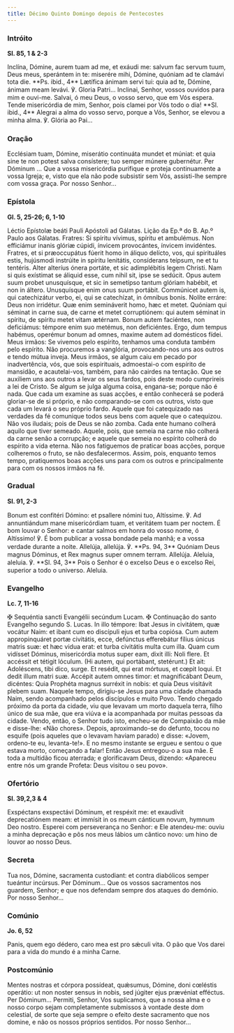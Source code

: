 ```yaml
---
title: Décimo Quinto Domingo depois de Pentecostes
---
```


### Intróito

**Sl. 85, 1 & 2-3**

<div class="side-by-side not-content">
  <span>
    Inclína, Dómine, aurem tuam ad me, et exáudi me: salvum fac servum tuum, Deus meus, sperántem in
    te: miserére mihi, Dómine, quóniam ad te clamávi tota die. **Ps. ibid., 4** Lætífica ánimam
    servi tui: quia ad te, Dómine, ánimam meam levávi. ℣. Gloria Patri...
  </span>
  <span>
    Inclinai, Senhor, vossos ouvidos para mim e ouvi-me. Salvai, ó meu Deus, o vosso servo, que em
    Vós espera. Tende misericórdia de mim, Senhor, pois clamei por Vós todo o dia! **Sl. ibid., 4**
    Alegrai a alma do vosso servo, porque a Vós, Senhor, se elevou a minha alma. ℣. Glória ao Pai...
  </span>
</div>

### Oração

<div class="side-by-side not-content">
  <span>
    Ecclésiam tuam, Dómine, miserátio continuáta mundet et múniat: et quia sine te non potest salva
    consístere; tuo semper múnere gubernétur. Per Dóminum ...
  </span>
  <span>
    Que a vossa misericórdia purifique e proteja continuamente a vossa Igreja; e, visto que ela não
    pode subsistir sem Vós, assisti-lhe sempre com vossa graça. Por nosso Senhor...
  </span>
</div>

### Epístola

**Gl. 5, 25-26; 6, 1-10**

<div class="side-by-side not-content">
  <span>Léctio Epístolæ beáti Pauli Apóstoli ad Gálatas.</span>
  <span>Lição da Ep.ª do B. Ap.º Paulo aos Gálatas.</span>
  <span>
    Fratres: Si spíritu vívimus, spíritu et ambulémus. Non efficiámur inanis glóriæ cúpidi, ínvicem
    provocántes, ínvicem invidéntes. Fratres, et si præoccupátus fúerit homo in áliquo delícto, vos,
    qui spirituáles estis, hujúsmodi instrúite in spíritu lenitátis, consíderans teípsum, ne et tu
    tentéris. Alter alteríus ónera portáte, et sic adimplébitis legem Christi. Nam si quis exístimat
    se áliquid esse, cum nihil sit, ipse se sedúcit. Opus autem suum probet unusquísque, et sic in
    semetípso tantum glóriam habébit, et non in áltero. Unusquísque enim onus suum portábit.
    Commúnicet autem is, qui catechizátur verbo, ei, qui se catechízat, in ómnibus bonis. Nolíte
    erráre: Deus non irridétur. Quæ enim semináverit homo, hæc et metet. Quóniam qui séminat in
    carne sua, de carne et metet corruptiónem: qui autem séminat in spíritu, de spíritu metet vitam
    ætérnam. Bonum autem faciéntes, non deficiámus: témpore enim suo metémus, non deficiéntes. Ergo,
    dum tempus habémus, operémur bonum ad omnes, maxime autem ad domésticos fídei.
  </span>
  <span>
    Meus irmãos: Se vivemos pelo espírito, tenhamos uma conduta também pelo espírito. Não procuremos
    a vanglória, provocando-nos uns aos outros e tendo mútua inveja. Meus irmãos, se algum caiu em
    pecado por inadvertência, vós, que sois espirituais, admoestai-o com espírito de mansidão, e
    acautelai-vos, também, para não cairdes na tentação. Que se auxiliem uns aos outros a levar os
    seus fardos, pois deste modo cumprireis a lei de Cristo. Se algum se julga alguma coisa,
    engana-se; porque não é nada. Que cada um examine as suas acções, e então conhecerá se poderá
    gloriar-se de si próprio, e não comparando-se com os outros, visto que cada um levará o seu
    próprio fardo. Aquele que foi catequizado nas verdades da fé comunique todos seus bens com
    aquele que o catequizou. Não vos iludais; pois de Deus se não zomba. Cada ente humano colherá
    aquilo que tiver semeado. Aquele, pois, que semeia na carne não colherá da carne senão a
    corrupção; e aquele que semeia no espírito colherá do espírito a vida eterna. Não nos fatiguemos
    de praticar boas acções, porque colheremos o fruto, se não desfalecermos. Assim, pois, enquanto
    temos tempo, pratiquemos boas acções uns para com os outros e principalmente para com os nossos
    irmãos na fé.
  </span>
</div>

### Gradual

**Sl. 91, 2-3**

<div class="side-by-side not-content">
  <span>
    Bonum est confitéri Dómino: et psallere nómini tuo, Altíssime. ℣. Ad annuntiándum mane
    misericórdiam tuam, et veritátem tuam per noctem.
  </span>
  <span>
    É bom louvar o Senhor: e cantar salmos em honra do vosso nome, ó Altíssimo! ℣. É bom publicar a
    vossa bondade pela manhã; e a vossa verdade durante a noite.
  </span>
  <span>
    Allelúja, allelúja. ℣. **Ps. 94, 3** Quóniam Deus magnus Dóminus, et Rex magnus super omnem
    terram. Allelúja.
  </span>
  <span>
    Aleluia, aleluia. ℣. **Sl. 94, 3** Pois o Senhor é o excelso Deus e o excelso Rei, superior a
    todo o universo. Aleluia.
  </span>
</div>

### Evangelho

**Lc. 7, 11-16**

<div class="side-by-side not-content">
  <span>
    <span class="text-red-500">✠</span> Sequéntia sancti Evangélii secúndum Lucam.
  </span>
  <span>
    <span class="text-red-500">✠</span> Continuação do santo Evangelho segundo S. Lucas.
  </span>
  <span>
    In illo témpore: Ibat Jesus in civitátem, quæ vocátur Naim: et ibant cum eo discípuli ejus et
    turba copiósa. Cum autem appropinquáret portæ civitátis, ecce, defúnctus efferebátur fílius
    únicus matris suæ: et hæc vidua erat: et turba civitátis multa cum illa. Quam cum vidísset
    Dóminus, misericórdia motus super eam, dixit illi: Noli flere. Et accéssit et tétigit lóculum.
    (Hi autem, qui portábant, stetérunt.) Et ait: Adoléscens, tibi dico, surge. Et resédit, qui erat
    mórtuus, et cœpit loqui. Et dedit illum matri suæ. Accépit autem omnes timor: et magnificábant
    Deum, dicéntes: Quia Prophéta magnus surréxit in nobis: et quia Deus visitávit plebem suam.
  </span>
  <span>
    Naquele tempo, dirigiu-se Jesus para uma cidade chamada Naim, sendo acompanhado pelos discípulos
    e muito Povo. Tendo chegado próximo da porta da cidade, viu que levavam um morto daquela terra,
    filho único de sua mãe, que era viúva e ia acompanhada por muitas pessoas da cidade. Vendo,
    então, o Senhor tudo isto, encheu-se de Compaixão da mãe e disse-lhe: «Não chores». Depois,
    aproximando-se do defunto, tocou no esquife (pois aqueles que o levavam haviam parado) e disse:
    «Jovem, ordeno-te eu, levanta-te!». E no mesmo instante se ergueu e sentou o que estava morto,
    começando a falar! Então Jesus entregou-o a sua mãe. E toda a multidão ficou aterrada; e
    glorificavam Deus, dizendo: «Apareceu entre nós um grande Profeta: Deus visitou o seu povo».
  </span>
</div>

### Ofertório

**Sl. 39,2,3 & 4**

<div class="side-by-side not-content">
  <span>
    Exspéctans exspectávi Dóminum, et respéxit me: et exaudívit deprecatiónem meam: et immísit in os
    meum cánticum novum, hymnum Deo nostro.
  </span>
  <span>
    Esperei com perseverança no Senhor: e Ele atendeu-me: ouviu a minha deprecação e pôs nos meus
    lábios um cântico novo: um hino de louvor ao nosso Deus.
  </span>
</div>

### Secreta

<div class="side-by-side not-content">
  <span>
    Tua nos, Dómine, sacramenta custodiant: et contra diabólicos semper tueántur incúrsus. Per
    Dóminum...
  </span>
  <span>
    Que os vossos sacramentos nos guardem, Senhor; e que nos defendam sempre dos ataques do demónio.
    Por nosso Senhor...
  </span>
</div>

### Comúnio

**Jo. 6, 52**

<div class="side-by-side not-content">
  <span>Panis, quem ego dédero, caro mea est pro sǽculi vita.</span>
  <span>O pão que Vos darei para a vida do mundo é a minha Carne.</span>
</div>

### Postcomúnio

<div class="side-by-side not-content">
  <span>
    Mentes nostras et córpora possídeat, quǽsumus, Dómine, doni cœléstis operátio: ut non noster
    sensus in nobis, sed júgiter ejus prævéniat efféctus. Per Dóminum...
  </span>
  <span>
    Permiti, Senhor, Vos suplicamos, que a nossa alma e o nosso corpo sejam completamente submissos
    à vontade deste dom celestial, de sorte que seja sempre o efeito deste sacramento que nos
    domine, e não os nossos próprios sentidos. Por nosso Senhor...
  </span>
</div>
